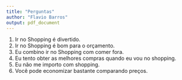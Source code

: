 ```yaml
---
title: "Perguntas"
author: "Flavio Barros"
output: pdf_document
---
```


1. Ir no Shopping é divertido.  
2. Ir no Shopping é bom para o orçamento.
3. Eu combino ir no Shopping com comer fora.
4. Eu tento obter as melhores compras quando eu vou no shopping.
5. Eu não me importo com shopping.
6. Você pode economizar bastante comparando preços.



 